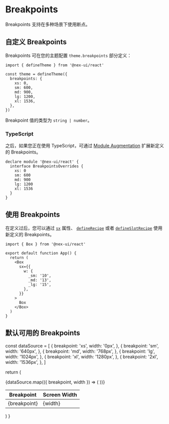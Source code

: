 
# Breakpoints

Breakpoints 支持在多种场景下使用断点。

## 自定义 Breakpoints

Breakpoints 可在您的主题配置 `theme.breakpoints` 部分定义：

```tsx
import { defineTheme } from '@nex-ui/react'

const theme = defineTheme({
  breakpoints: {
    xs: 0,
    sm: 600,
    md: 900,
    lg: 1200,
    xl: 1536,
  },
})
```

Breakpoint 值的类型为 `string | number`。

### TypeScript

之后，如果您正在使用 TypeScript，可通过 [Module Augmentation](https://www.typescriptlang.org/docs/handbook/declaration-merging.html#module-augmentation)
扩展新定义的 Breakpoints。

```tsx
declare module '@nex-ui/react' {
  interface BreakpointsOverrides {
    xs: 0
    sm: 600
    md: 900
    lg: 1200
    xl: 1536
  }
}
```

## 使用 Breakpoints

在定义过后，您可以通过 [`sx`](/a) 属性、 [`defineRecipe`](/a) 或者 [`defineSlotRecipe`](/a) 使用新定义的 Breakpoints。

```tsx
import { Box } from '@nex-ui/react'

export default function App() {
  return (
    <Box
      sx={{
        w: {
          _sm: '10',
          _md: '13',
          _lg: '15',
        },
      }}
    >
      Box
    </Box>
  )
}
```

## 默认可用的 Breakpoints

  const dataSource = [
    {
      breakpoint: 'xs',
      width: '0px',
    },
    {
      breakpoint: 'sm',
      width: '640px',
    },
    {
      breakpoint: 'md',
      width: '768px',
    },
    {
      breakpoint: 'lg',
      width: '1024px',
    },
    {
      breakpoint: 'xl',
      width: '1280px',
    },
    {
      breakpoint: '2xl',
      width: '1536px',
    },
  ]

return (

<Table>
  <Thead>
    <Tr>
      <Th className='x:w-[50%]'>Breakpoint</Th>
      <Th>Screen Width</Th>
    </Tr>
  </Thead>
  <Tbody>
    {dataSource.map(({ breakpoint, width }) => (
      <Tr key={breakpoint}>
        <Td className='x:text-blue-600 x:font-bold x:dark:text-blue-400'>
          {breakpoint}
        </Td>
        <Td>{width}</Td>
      </Tr>
    ))}
  </Tbody>
</Table>
) }

<BreakpointsTable />
